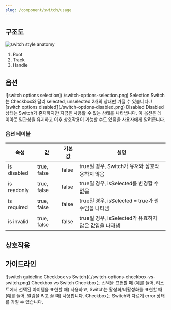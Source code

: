 ```yaml
---
slug: /component/switch/usage
---
```


## 구조도

![switch style anatomy](./switch-style-anatomy.png)

1. Root
2. Track
3. Handle

## 옵션

<HalfCard>
  <HalfCardImageCell>
    ![switch options selection](./switch-options-selection.png)
  </HalfCardImageCell>
  <HalfCardDescriptionCell>
    <HalfCardDescriptionTitle>Selection</HalfCardDescriptionTitle>
    <HalfCardDescription>
      Switch는 Checkbox와 달리 selected, unselected 2개의 상태만 가질 수
      있습니다.
    </HalfCardDescription>
  </HalfCardDescriptionCell>
</HalfCard>

<HalfCard>
  <HalfCardImageCell>
    ![switch options disabled](./switch-options-disabled.png)
  </HalfCardImageCell>
  <HalfCardDescriptionCell>
    <HalfCardDescriptionTitle>Disabled</HalfCardDescriptionTitle>
    <HalfCardDescription>
      Disabled 상태는 Switch가 존재하지만 지금은 사용할 수 없는 상태를
      나타냅니다. 이 옵션은 레이아웃 일관성을 유지하고 이후 상호작용이 가능할
      수도 있음을 사용자에게 알려줍니다.
    </HalfCardDescription>
  </HalfCardDescriptionCell>
</HalfCard>

### 옵션 테이블

| 속성        | 값          | 기본값 | 설명                                                  |
| ----------- | ----------- | ------ | ----------------------------------------------------- |
| is disabled | true, false | false  | true일 경우, Switch가 유저와 상호작용하지 않음        |
| is readonly | true, false | false  | true일 경우, isSelected를 변경할 수 없음              |
| is required | true, false | false  | true일 경우, isSelected = true가 필수임을 나타냄      |
| is invalid  | true, false | false  | true일 경우, isSelected가 유효하지 않은 값임을 나타냄 |

## 상호작용

## 가이드라인

<HalfCard>
  <HalfCardImageCell>
    ![switch guideline Checkbox vs
    Switch](./switch-options-checkbox-vs-switch.png)
  </HalfCardImageCell>
  <HalfCardDescriptionCell>
    <HalfCardDescriptionTitle>Checkbox vs Switch</HalfCardDescriptionTitle>
    <HalfCardDescription>
      Checkbox는 선택을 표현할 때 (예를 들어, 리스트에서 선택된 아이템을 표현할
      때) 사용하고, Switch는 활성화/비활성화를 표현할 때 (예를 들어, 알림을 켜고
      끌 때) 사용합니다. Checkbox는 Switch와 다르게 error 상태를 가질 수
      있습니다.
    </HalfCardDescription>
  </HalfCardDescriptionCell>
</HalfCard>
